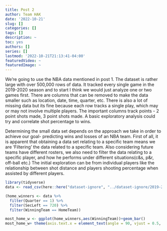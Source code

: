 ```yaml
---
title: Post 2
author: Team HAK
date: '2022-10-21'
slug: []
categories: []
tags: []
description: ~
toc: yes
authors: []
series: []
lastmod: '2022-10-21T21:13:41-04:00'
featuredVideo: ~
featuredImage: ~
---
```


We’re going to use the NBA data mentioned in post 1. The dataset is rather large with over 500,000 rows of data. It tracked every single game in the 2019-2020 season and to start I think we would just analyze one or two games first. There are columns that can be removed to make the data smaller such as location, date, time, quarter, etc. There is also a lot of missing data but its fine because each row tracks a single play, which may or may not involve multiple players. The important columns track points - 2 point shots made, 3 point shots made. A basic exploratory analysis could try and correlate shot percentage to wins. 

Determining the small data set depends on the approach we take in order to achieve our goal- predicting wins and losses of an NBA team. First of all, it is apparent that obtaining a data set relating to a specific team means we are ‘Filtering’ the data related to a specific team. Also considering future teams have different rosters, we also need to filter the data relating to a specific player, and how he performs under different situations(c&s, p&r, off-ball etc.) The initial exploration can be from individual players like the relationship between shot distance and players shooting percentage when assisted by different players.

```r
library(tidyverse)
data <- read_csv(here::here("dataset-ignore", "../dataset-ignore/2019-20_pbp.csv"))
```

```r
(home_winners <- data %>% 
  filter(Quarter == 1) %>%
  filter(SecLeft == 720) %>%
  filter(WinningTeam == HomeTeam))
```

```r
most_home_w <- ggplot(home_winners,aes(WinningTeam))+geom_bar()
most_home_w+ theme(axis.text.x = element_text(angle = 90, vjust = 0.5, hjust=1))
```